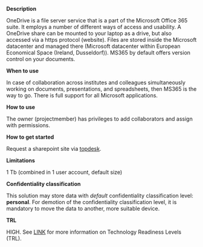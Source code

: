 **Description**

OneDrive is a file server service that is a part of the Microsoft Office 365 suite. It employs a number of different ways of access and usability. A OneDrive share can be mounted to your laptop as a drive, but also accessed via a https protocol (website). Files are stored inside the Microsoft datacenter and managed there (Microsoft datacenter within European Economical Space (Ireland, Dusseldorf)). MS365 by default offers version control on your documents.

**When to use**

In case of collaboration across institutes and colleagues simultaneously working on documents, presentations, and spreadsheets, then MS365 is the way to go. There is full support for all Microsoft applications.

**How to use**

The owner (projectmember) has privileges to add collaborators and assign with permissions.

**How to get started**

Request a sharepoint site via [topdesk](https://deltares.topdesk.net/tas/public/ssp/content/serviceflow?unid=cdff9cf89e074043b27267b22f43234c&from=6ce5902a-4621-4413-b4a8-c5e93fcbbf91&openedFromService=true).

**Limitations**

1 Tb (combined in 1 user account, default size)

**Confidentiality classification**

This solution may store data with _default_ confidentiality classification level: __personal__. For demotion of the confidentiality classification level, it is mandatory to move the data to another, more suitable device. 

**TRL**

HIGH. See [LINK](/storage-finder/trl)  for more information on Technology Readiness Levels (TRL).
